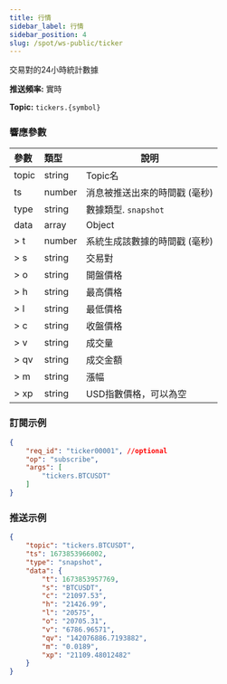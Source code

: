 ```yaml
---
title: 行情
sidebar_label: 行情
sidebar_position: 4
slug: /spot/ws-public/ticker
---
```


交易對的24小時統計數據

**推送頻率:** 實時

**Topic:** `tickers.{symbol}`

### 響應參數
| 參數 | 類型 | 說明|
|:----- |:-----|----- |
|topic |string |Topic名 |
|ts |number |消息被推送出來的時間戳 (毫秒) |
|type |string |數據類型. `snapshot`|
|data |array |Object |
|> t | number | 系統生成該數據的時間戳 (毫秒) |
|> s | string | 交易對 |
|> o | string | 開盤價格 |
|> h | string | 最高價格 |
|> l | string | 最低價格 |
|> c | string | 收盤價格 |
|> v | string | 成交量 |
|> qv | string | 成交金額 |
|> m | string | 漲幅 |
|> xp | string | USD指數價格，可以為空 |

### 訂閱示例

```json
{
    "req_id": "ticker00001", //optional
    "op": "subscribe",
    "args": [
        "tickers.BTCUSDT"
    ]
}
```

### 推送示例

```json
{
    "topic": "tickers.BTCUSDT",
    "ts": 1673853966002,
    "type": "snapshot",
    "data": {
        "t": 1673853957769,
        "s": "BTCUSDT",
        "c": "21097.53",
        "h": "21426.99",
        "l": "20575",
        "o": "20705.31",
        "v": "6786.96571",
        "qv": "142076886.7193882",
        "m": "0.0189",
        "xp": "21109.48012482"
    }
}
```
